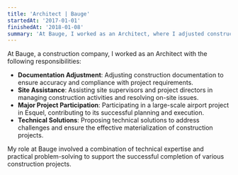 ```yaml
---
title: 'Architect | Bauge'
startedAt: '2017-01-01'
finishedAt: '2018-01-08'
summary: 'At Bauge, I worked as an Architect, where I adjusted construction documentation, assisted site supervisors, participated in a large-scale airport project, and proposed technical solutions for construction challenges.'
---
```


At Bauge, a construction company, I worked as an Architect with the following responsibilities:

- **Documentation Adjustment**: Adjusting construction documentation to ensure accuracy and compliance with project requirements.
- **Site Assistance**: Assisting site supervisors and project directors in managing construction activities and resolving on-site issues.
- **Major Project Participation**: Participating in a large-scale airport project in Esquel, contributing to its successful planning and execution.
- **Technical Solutions**: Proposing technical solutions to address challenges and ensure the effective materialization of construction projects.

My role at Bauge involved a combination of technical expertise and practical problem-solving to support the successful completion of various construction projects.
